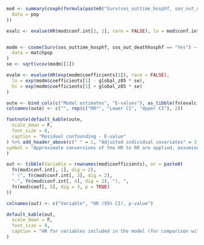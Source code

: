 ```r

mod <- summary(coxph(formula(paste0("Surv(sos_outtime_hosphf, sos_out_deathhosphf == 'Yes') ~ ablation + ", paste(modvars, collapse = " + "))),
  data = pop
))

evalc <- evalue(HR(mod$conf.int[1, 1], rare = FALSE), lo = mod$conf.int[1, 3], hi = mod$conf.int[1, 4])


modm <- coxme(Surv(sos_outtime_hosphf, sos_out_deathhosphf == "Yes") ~ ablation + (1 | par),
  data = matchpop
)
se <- sqrt(vcov(modm)[1])

evalm <- evalue(HR(exp(modm$coefficients[1]), rare = FALSE),
  lo = exp(modm$coefficients[1] - global_z05 * se),
  hi = exp(modm$coefficients[1] + global_z05 * se)
)

oute <- bind_cols(c("Model estimates", "E-values"), as_tibble(fn(evalc, 2)), as_tibble(fn(evalm, 2)))
colnames(oute) <- c("", rep(c("RR*", "Lower CI", "Upper CI"), 2))

footnote(default_kable(oute,
  scale_down = F,
  font_size = 8,
  caption = "Residual confounding - E-value"
) %>% add_header_above(c(" " = 1, "Adjusted individual covariates" = 3, "Adjusted ps matched" = 3)),
symbol = "Approximate conversions of the HR to RR are applied, assuming a non-rare outcome"
)
```

```r
out <- tibble(Variable = rownames(mod$coefficients), or = paste0(
  fn(mod$conf.int[, 1], dig = 2),
  " (", fn(mod$conf.int[, 3], dig = 2),
  "-", fn(mod$conf.int[, 4], dig = 2), "), ",
  fn(mod$coef[, 5], dig = 3, p = TRUE)
))

colnames(out) <- c("Variable", "HR (95% CI), p-value")

default_kable(out,
  scale_down = F,
  font_size = 8,
  caption = "HR for variables included in the model (for comparison with the magnitude of the E-value)"
)
```
